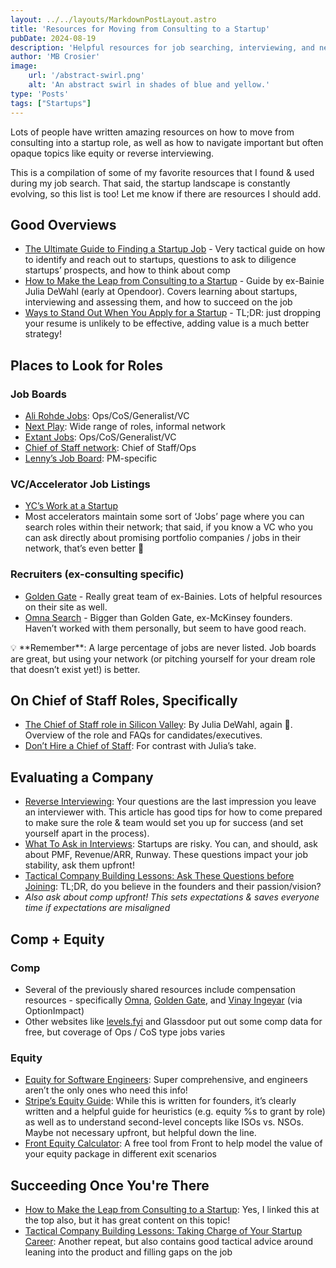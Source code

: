 ```yaml
---
layout: ../../layouts/MarkdownPostLayout.astro
title: 'Resources for Moving from Consulting to a Startup'
pubDate: 2024-08-19
description: 'Helpful resources for job searching, interviewing, and negotiating to move from consulting to startups.'
author: 'MB Crosier'
image:
    url: '/abstract-swirl.png'
    alt: 'An abstract swirl in shades of blue and yellow.'
type: 'Posts'
tags: ["Startups"]
---
```



Lots of people have written amazing resources on how to move from consulting into a startup role, as well as how to navigate important but often opaque topics like equity or reverse interviewing.

This is a compilation of some of my favorite resources that I found & used during my job search. That said, the startup landscape is constantly evolving, so this list is too! Let me know if there are resources I should add.

## Good Overviews

- [The Ultimate Guide to Finding a Startup Job](https://www.vinayiyengar.com/job-guide/) - Very tactical guide on how to identify and reach out to startups, questions to ask to diligence startups’ prospects, and how to think about comp
- [How to Make the Leap from Consulting to a Startup](https://www.medium.com/future-vision/how-to-make-the-leap-from-consulting-to-a-startup-ee02fd80dbf7) - Guide by ex-Bainie Julia DeWahl (early at Opendoor). Covers learning about startups, interviewing and assessing them, and how to succeed on the job
- [Ways to Stand Out When You Apply for a Startup](https://quarter--mile.com/Standing-Out) - TL;DR: just dropping your resume is unlikely to be effective, adding value is a much better strategy!

## Places to Look for Roles

### Job Boards

- [Ali Rohde Jobs](https://www.alirohdejobs.substack.com/): Ops/CoS/Generalist/VC
- [Next Play](https://nextplay.so/): Wide range of roles, informal network
- [Extant Jobs](https://www.extantjobs.substack.com/): Ops/CoS/Generalist/VC
- [Chief of Staff network](https://www.chiefofstaff.network/jobs): Chief of Staff/Ops
- [Lenny’s Job Board](https://www.lennysjobs.com/): PM-specific

### VC/Accelerator Job Listings

- [YC’s Work at a Startup](https://www.workatastartup.com/)
- Most accelerators maintain some sort of ‘Jobs’ page where you can search roles within their network; that said, if you know a VC who you can ask directly about promising portfolio companies / jobs in their network, that’s even better 🙂

### Recruiters (ex-consulting specific)

- [Golden Gate](https://www.goldengaterecruits.com/) - Really great team of ex-Bainies. Lots of helpful resources on their site as well.
- [Omna Search](https://www.omnasearch.com/) - Bigger than Golden Gate, ex-McKinsey founders. Haven’t worked with them personally, but seem to have good reach.

<Aside type="info">
  💡 **Remember**: A large percentage of jobs are never listed. Job boards are great, but using your network (or pitching yourself for your dream role that doesn’t exist yet!) is better.
</Aside>

## On Chief of Staff Roles, Specifically

- [The Chief of Staff role in Silicon Valley](https://www.medium.com/chiefofstaffnetwork/the-chief-of-staff-role-in-silicon-valley-182eb93e636e): By Julia DeWahl, again 🙂. Overview of the role and FAQs for candidates/executives.
- [Don’t Hire a Chief of Staff](https://nmoryl.com/dont-hire-a-chief-of-staff-b65c16d56eac?gi=4e8f6e0c8e88): For contrast with Julia’s take.

## Evaluating a Company

- [Reverse Interviewing](https://www.reforge.com/blog/reverse-interview): Your questions are the last impression you leave an interviewer with. This article has good tips for how to come prepared to make sure the role & team would set you up for success (and set yourself apart in the process).
- [What To Ask in Interviews](https://wwww.posthog.com/founders/what-to-ask-in-interviews): Startups are risky. You can, and should, ask about PMF, Revenue/ARR, Runway. These questions impact your job stability, ask them upfront!
- [Tactical Company Building Lessons: Ask These Questions before Joining](https://review.firstround.com/23-tactical-company-building-lessons-learned-from-scaling-stripe-and-notion#3-ask-these-questions-before-joining-a-startup): TL;DR, do you believe in the founders and their passion/vision?
- _Also ask about comp upfront! This sets expectations & saves everyone time if expectations are misaligned_

## Comp + Equity

### Comp

- Several of the previously shared resources include compensation resources - specifically [Omna](https://www.omnasearch.com/2022-startup-compensation-guide), [Golden Gate](https://www.goldengaterecruits.substack.com/), and [Vinay Ingeyar](https://www.vinayiyengar.com/job-guide/) (via OptionImpact)
 - Other websites like [levels.fyi](http://www.levels.fyi) and Glassdoor put out some comp data for free, but coverage of Ops / CoS type jobs varies

### Equity

- [Equity for Software Engineers](https://blog.pragmaticengineer.com/equity-for-software-engineers/): Super comprehensive, and engineers aren’t the only ones who need this info!
- [Stripe’s Equity Guide](https://www.stripe.com/guides/equity-for-employees): While this is written for founders, it’s clearly written and a helpful guide for heuristics (e.g. equity %s to grant by role) as well as to understand second-level concepts like ISOs vs. NSOs. Maybe not necessary upfront, but helpful down the line.
- [Front Equity Calculator](https://comp.data.front.app/): A free tool from Front to help model the value of your equity package in different exit scenarios

## Succeeding Once You're There
- [How to Make the Leap from Consulting to a Startup](https://www.medium.com/future-vision/how-to-make-the-leap-from-consulting-to-a-startup-ee02fd80dbf7): Yes, I linked this at the top also, but it has great content on this topic! 
- [Tactical Company Building Lessons: Taking Charge of Your Startup Career](https://review.firstround.com/23-tactical-company-building-lessons-learned-from-scaling-stripe-and-notion#taking-charge-of-your-startup-career): Another repeat, but also contains good tactical advice around leaning into the product and filling gaps on the job